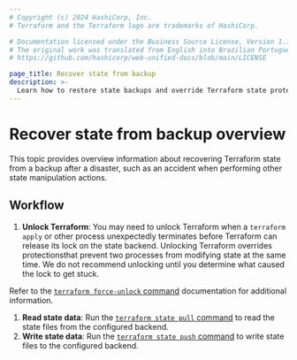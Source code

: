 ```yaml
---
# Copyright (c) 2024 HashiCorp, Inc.
# Terraform and the Terraform logo are trademarks of HashiCorp.

# Documentation licensed under the Business Source License, Version 1.1.
# The original work was translated from English into Brazilian Portuguese.
# https://github.com/hashicorp/web-unified-docs/blob/main/LICENSE

page_title: Recover state from backup
description: >-
  Learn how to restore state backups and override Terraform state protections to fix state errors with the Terraform CLI.
---
```


# Recover state from backup overview

This topic provides overview information about recovering Terraform state from a backup after a disaster, such as an accident when performing
other state manipulation actions.

## Workflow

1. **Unlock Terraform**: You may need to unlock Terraform when a `terraform apply` or other process unexpectedly terminates before Terraform can release its lock on the state backend. Unlocking Terraform overrides protectionsthat prevent two processes from modifying state at the same time. We do not recommend unlocking until you determine what caused the lock to get stuck.

  Refer to the [`terraform force-unlock` command](/terraform/cli/commands/force-unlock) documentation for additional information.

1. **Read state data**: Run the [`terraform state pull` command](/terraform/cli/commands/state/pull) to read the state files from the configured backend.
1. **Write state data**: Run the [`terraform state push` command](/terraform/cli/commands/state/push) to write state files to the configured backend.
